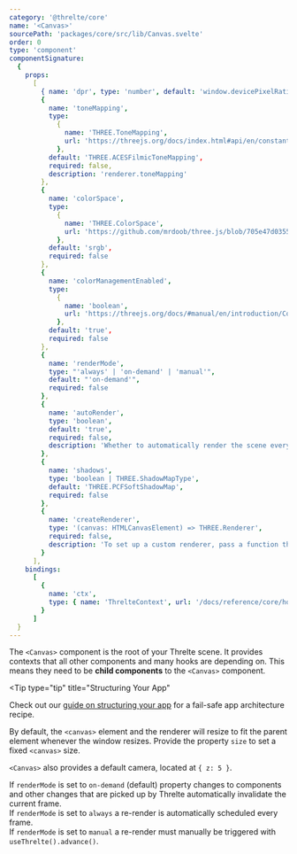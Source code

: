 ```yaml
---
category: '@threlte/core'
name: '<Canvas>'
sourcePath: 'packages/core/src/lib/Canvas.svelte'
order: 0
type: 'component'
componentSignature:
  {
    props:
      [
        { name: 'dpr', type: 'number', default: 'window.devicePixelRatio', required: false },
        {
          name: 'toneMapping',
          type:
            {
              name: 'THREE.ToneMapping',
              url: 'https://threejs.org/docs/index.html#api/en/constants/Renderer'
            },
          default: 'THREE.ACESFilmicToneMapping',
          required: false,
          description: 'renderer.toneMapping'
        },
        {
          name: 'colorSpace',
          type:
            {
              name: 'THREE.ColorSpace',
              url: 'https://github.com/mrdoob/three.js/blob/705e47d035591cb5a2e9cc83aa3576e21a4bf2c0/src/constants.js#L149-L153'
            },
          default: 'srgb',
          required: false
        },
        {
          name: 'colorManagementEnabled',
          type:
            {
              name: 'boolean',
              url: 'https://threejs.org/docs/#manual/en/introduction/Color-management'
            },
          default: 'true',
          required: false
        },
        {
          name: 'renderMode',
          type: "'always' | 'on-demand' | 'manual'",
          default: "'on-demand'",
          required: false
        },
        {
          name: 'autoRender',
          type: 'boolean',
          default: 'true',
          required: false,
          description: 'Whether to automatically render the scene every frame. Set to `false` to implement custom render pipelines.'
        },
        {
          name: 'shadows',
          type: 'boolean | THREE.ShadowMapType',
          default: 'THREE.PCFSoftShadowMap',
          required: false
        },
        {
          name: 'createRenderer',
          type: '(canvas: HTMLCanvasElement) => THREE.Renderer',
          required: false,
          description: 'To set up a custom renderer, pass a function that returns a new renderer instance.'
        }
      ],
    bindings:
      [
        {
          name: 'ctx',
          type: { name: 'ThrelteContext', url: '/docs/reference/core/hooks#usethrelte' }
        }
      ]
  }
---
```


The `<Canvas>` component is the root of your Threlte scene. It provides contexts that all other components and many hooks are depending on. This means they need to be **child components** to the `<Canvas>` component.

<Tip
  type="tip"
  title="Structuring Your App"
>

Check out our [guide on structuring your
app](/docs/learn/basics/app-structure) for a fail-safe app architecture recipe.

</Tip>

By default, the `<canvas>` element and the renderer will resize to fit the parent element whenever the window resizes. Provide the property `size` to set a fixed `<canvas>` size.

`<Canvas>` also provides a default camera, located at `{ z: 5 }`.

If `renderMode` is set to `on-demand` (default) property changes to components and other changes that are picked up by Threlte automatically invalidate the current frame.<br />
If `renderMode` is set to `always` a re-render is automatically scheduled every frame.<br />
If `renderMode` is set to `manual` a re-render must manually be triggered with `useThrelte().advance()`.
